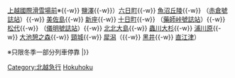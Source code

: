 {{鐵道路線|
| 模板名稱 = 北北線
| 名稱 = [[File:Hokuetsu Express Corporation Logo.png|25px|北越急行|link=北越急行]] <small>[[北越急行]]</small> [[北北線]]
| 代表色  =  #CC3366
| 背景顏色 = #FFFFFF 
| 車站列表 = （[[越後湯澤站|越後湯澤]]{{-w}} [[上越國際滑雪場前站|上越國際滑雪場前]]※{{-w}} [[鹽澤站|鹽澤]]{{-w}}）[[六日町站|六日町]]{{-w}} [[魚沼丘陵站|魚沼丘陵]]{{-w}} （[[赤倉號誌站]]）{{-w}} [[美佐島站|美佐島]]{{-w}} [[新座站 (新潟縣)|新座]]{{-w}} [[十日町站|十日町]]{{-w}} （[[藥師峠號誌站]]）{{-w}} [[松代站 (新潟縣)|松代]]{{-w}} （[[儀明號誌站]]）{{-w}} [[北北大島站|北北大島]]{{-w}} [[蟲川大杉站|蟲川大杉]]{{-w}} [[浦川原站|浦川原]]{{-w}} [[大池憩之森站|大池憩之森]]{{-w}} [[頸城站|頸城]]{{-w}} [[犀潟站|犀潟]]（{{-w}} [[黑井站 (新潟縣)|黑井]]{{-w}} [[直江津站|直江津]]）

※只限冬季一部分列車停靠
|}}<noinclude>
[[Category:北越急行]]
[[Category:日本鐵路路線模板|Hokuhoku]]
</noinclude>